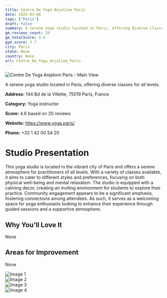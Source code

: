 ```yaml
---
title: Centre De Yoga Anjaliom Paris
date: 2025-03-08
tags: ["Paris"]  
draft: false
summary: A serene yoga studio located in Paris, offering diverse classes for all levels.
gm_reviews_count: 20
gm_totalScore: 4.6
gym_score: 3.7
city: Paris
state: None
country: None
url: Centre_De_Yoga_Anjaliom_Paris
---
```


<div className="aspect-[16/9] relative my-8">
  <img 
    src="https://lh5.googleusercontent.com/p/AF1QipMPrBDKAbgCWkYU8xnrDmYMk-yVogIsi_JeWtL_=w1920-h1080-k-no"
    alt="Centre De Yoga Anjaliom Paris - Main View"
    className="object-cover absolute inset-0 w-full h-full rounded-lg"
  />
</div>

A serene yoga studio located in Paris, offering diverse classes for all levels.

**Address:** 144 Bd de la Villette, 75019 Paris, France

**Category:** Yoga instructor

**Score:** 4.6 based on 20 reviews

**Website:** https://www.yoga.paris/

**Phone:** +33 1 42 00 54 20

# Studio Presentation

This yoga studio is located in the vibrant city of Paris and offers a serene atmosphere for practitioners of all levels. With a variety of classes available, it aims to cater to different styles and preferences, focusing on both physical well-being and mental relaxation. The studio is equipped with a calming decor, creating an inviting environment for students to explore their practice. Community engagement appears to be a significant emphasis, fostering connections among attendees. As such, it serves as a welcoming space for yoga enthusiasts looking to enhance their experience through guided sessions and a supportive atmosphere.


## Why You'll Love It

None

## Areas for Improvement

None

<div className="grid grid-cols-1 xl:grid-cols-2 gap-4 my-8">
<div className="aspect-[4/3] relative"><img src="https://lh3.googleusercontent.com/p/AF1QipPFX69Nf1o0fESZZWo8TGZ-JZ1e0Zyh_CJvl435=w1920-h1080-k-no" alt="Image 1" className="object-cover absolute inset-0 w-full h-full rounded-lg" /></div>
<div className="aspect-[4/3] relative"><img src="https://lh5.googleusercontent.com/p/AF1QipOzt7B-hP2JE4GyiJE0Y2prHQa6uRRR-zGnQHZH=w1920-h1080-k-no" alt="Image 2" className="object-cover absolute inset-0 w-full h-full rounded-lg" /></div>
<div className="aspect-[4/3] relative"><img src="https://lh5.googleusercontent.com/p/AF1QipNB3l4TxbzJhoONpm61clrnysB-2soPqO6C-NO2=w1920-h1080-k-no" alt="Image 3" className="object-cover absolute inset-0 w-full h-full rounded-lg" /></div>
<div className="aspect-[4/3] relative"><img src="https://lh5.googleusercontent.com/p/AF1QipPJIlLOQv0l5DnRWohOasWSeuX4pnFBkGF_SNzc=w1920-h1080-k-no" alt="Image 4" className="object-cover absolute inset-0 w-full h-full rounded-lg" /></div>
</div>
